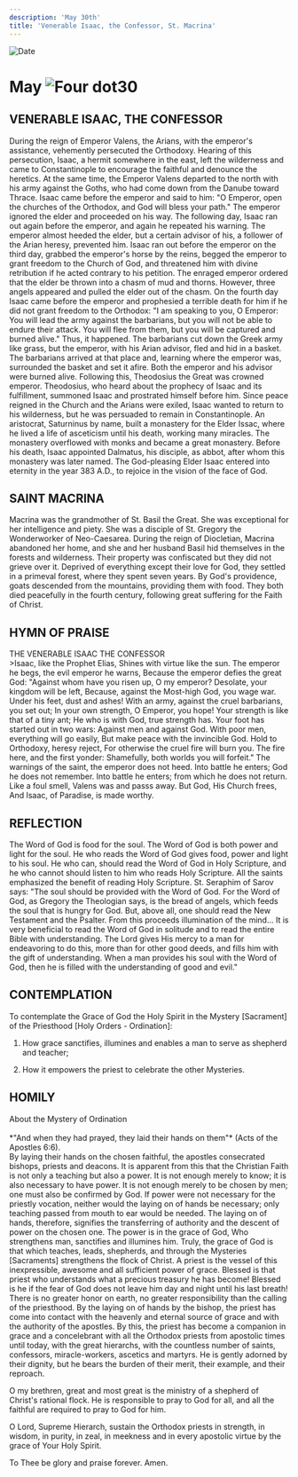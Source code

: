 ```yaml
---
description: 'May 30th'
title: 'Venerable Isaac, the Confessor, St. Macrina'
---
```


<RunningHead />
<Image src="/title-imprint.png" height={68} width={50} alt="Date" className="title-imprint"/>

# <div id="date">May <Image className="four-dot" src="/four-dot.png" height={15} width={15} alt="Four dot" />30</div>

## VENERABLE ISAAC, THE CONFESSOR

During the reign of Emperor Valens, the Arians, with the emperor's assistance, vehemently persecuted the Orthodoxy. Hearing of this persecution, Isaac, a hermit somewhere in the east, left the wilderness and came to Constantinople to encourage the faithful and denounce the heretics. At the same time, the Emperor Valens departed to the north with his army against the Goths, who had come down from the Danube toward Thrace. Isaac came before the emperor and said to him: "O Emperor, open the churches of the Orthodox, and God will bless your path." The emperor ignored the elder and proceeded on his way. The following day, Isaac ran out again before the emperor, and again he repeated his warning. The emperor almost heeded the elder, but a certain advisor of his, a follower of the Arian heresy, prevented him. Isaac ran out before the emperor on the third day, grabbed the emperor's horse by the reins, begged the emperor to grant freedom to the Church of God, and threatened him with divine retribution if he acted contrary to his petition. The enraged emperor ordered that the elder be thrown into a chasm of mud and thorns. However, three angels appeared and pulled the elder out of the chasm. On the fourth day Isaac came before the emperor and prophesied a terrible death for him if he did not grant freedom to the Orthodox: "I am speaking to you, O Emperor: You will lead the army against the barbarians, but you will not be able to endure their attack. You will flee from them, but you will be captured and burned alive." Thus, it happened. The barbarians cut down the Greek army like grass, but the emperor, with his Arian advisor, fled and hid in a basket. The barbarians arrived at that place and, learning where the emperor was, surrounded the basket and set it afire. Both the emperor and his advisor were burned alive. Following this, Theodosius the Great was crowned emperor. Theodosius, who heard about the prophecy of Isaac and its fulfillment, summoned Isaac and prostrated himself before him. Since peace reigned in the Church and the Arians were exiled, Isaac wanted to return to his wilderness, but he was persuaded to remain in Constantinople. An aristocrat, Saturninus by name, built a monastery for the Elder Issac, where he lived a life of asceticism until his death, working many miracles. The monastery overflowed with monks and became a great monastery. Before his death, Isaac appointed Dalmatus, his disciple, as abbot, after whom this monastery was later named. The God-pleasing Elder Isaac entered into eternity in the year 383 A.D., to rejoice in the vision of the face of God.

## SAINT MACRINA

Macrina was the grandmother of St. Basil the Great. She was exceptional for her intelligence and piety. She was a disciple of St. Gregory the Wonderworker of Neo-Caesarea. During the reign of Diocletian, Macrina abandoned her home, and she and her husband Basil hid themselves in the forests and wilderness. Their property was confiscated but they did not grieve over it. Deprived of everything except their love for God, they settled in a primeval forest, where they spent seven years. By God's providence, goats descended from the mountains, providing them with food. They both died peacefully in the fourth century, following great suffering for the Faith of Christ.


## HYMN OF PRAISE
<div style={{textAlign:'center', color:'crimson', fontWeight:'bold'}}>
THE VENERABLE ISAAC THE CONFESSOR
</div>
>Isaac, like the Prophet Elias,  
Shines with virtue like the sun.  
The emperor he begs, the evil emperor he warns,  
Because the emperor defies the great God:  
"Against whom have you risen up, O my emperor?  
Desolate, your kingdom will be left,  
Because, against the Most-high God, you wage war.  
Under his feet, dust and ashes!  
With an army, against the cruel barbarians, you set out;  
In your own strength, O Emperor, you hope!  
Your strength is like that of a tiny ant;  
He who is with God, true strength has.  
Your foot has started out in two wars:  
Against men and against God.  
With poor men, everything will go easily,  
But make peace with the invincible God.  
Hold to Orthodoxy, heresy reject,  
For otherwise the cruel fire will burn you.  
The fire here, and the first yonder:  
Shamefully, both worlds you will forfeit."  
The warnings of the saint, the emperor does not heed.  
Into battle he enters; God he does not remember.  
Into battle he enters; from which he does not return.  
Like a foul smell, Valens was and passs away.  
But God, His Church frees,  
And Isaac, of Paradise, is made worthy.  


## REFLECTION

The Word of God is food for the soul. The Word of God is both power and light for the soul. He who reads the Word of God gives food, power and light to his soul. He who can, should read the Word of God in Holy Scripture, and he who cannot should listen to him who reads Holy Scripture. All the saints emphasized the benefit of reading Holy Scripture. St. Seraphim of Sarov says: "The soul should be provided with the Word of God. For the Word of God, as Gregory the Theologian says, is the bread of angels, which feeds the soul that is hungry for God. But, above all, one should read the New Testament and the Psalter. From this proceeds illumination of the mind... It is very beneficial to read the Word of God in solitude and to read the entire Bible with understanding. The Lord gives His mercy to a man for endeavoring to do this, more than for other good deeds, and fills him with the gift of understanding. When a man provides his soul with the Word of God, then he is filled with the understanding of good and evil."


## CONTEMPLATION
 
To contemplate the Grace of God the Holy Spirit in the Mystery [Sacrament] of the Priesthood [Holy Orders - Ordination]:

1. How grace sanctifies, illumines and enables a man to serve as shepherd and teacher;

2. How it empowers the priest to celebrate the other Mysteries.


## HOMILY
<div style={{textAlign:'center', color:'crimson', fontWeight:'bold'}}>
About the Mystery of Ordination
</div><br />
<div style={{textAlign:'right'}}>
*"And when they had prayed, they laid their hands on them"* (Acts of the Apostles 6:6).
</div>
By laying their hands on the chosen faithful, the apostles consecrated bishops, priests and deacons. It is apparent from this that the Christian Faith is not only a teaching but also a power. It is not enough merely to know; it is also necessary to have power. It is not enough merely to be chosen by men;  one must also be confirmed by God. If power were not necessary for the priestly vocation, neither would the laying on of hands be necessary; only teaching passed from mouth to ear would be needed. The laying on of hands, therefore, signifies the transferring of authority and the descent of power on the chosen one. The power is in the grace of God, Who strengthens man, sanctifies and illumines him. Truly, the grace of God is that which teaches, leads, shepherds, and through the Mysteries [Sacraments] strengthens the flock of Christ. A priest is the vessel of this inexpressible, awesome and all sufficient power of grace. Blessed is that priest who understands what a precious treasury he has become! Blessed is he if the fear of God does not leave him day and night until his last breath! There is no greater honor on earth, no greater responsibility than the calling of the priesthood. By the laying on of hands by the bishop, the priest has come into contact with the heavenly and eternal source of grace and with the authority of the apostles. By this, the priest has become a companion in grace and a concelebrant with all the Orthodox priests from apostolic times until today, with the great hierarchs, with the countless number of saints, confessors, miracle-workers, ascetics and martyrs. He is gently adorned by their dignity, but he bears the burden of their merit, their example, and their reproach.

O my brethren, great and most great is the ministry of a shepherd of Christ's rational flock. He is responsible to pray to God for all, and all the faithful are required to pray to God for him.

O Lord, Supreme Hierarch, sustain the Orthodox priests in strength, in wisdom, in purity, in zeal, in meekness and in every apostolic virtue by the grace of Your Holy Spirit.

To Thee be glory and praise forever. Amen.
